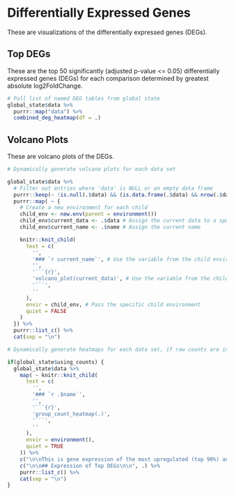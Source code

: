 # Differentially Expressed Genes

These are visualizations of the differentially expressed genes (DEGs).

## Top DEGs

These are the top 50 significantly (adjusted p-value <= 0.05) differentially expressed genes (DEGs) for each comparison determined by greatest absolute log2FoldChange.

```r

# Pull list of named DEG tables from global state
global_state$data %>%
  purrr::map("data") %>%
  combined_deg_heatmap(df = .)

```

## Volcano Plots

These are volcano plots of the DEGs.

```r

# Dynamically generate volcano plots for each data set

global_state$data %>%
  # Filter out entries where 'data' is NULL or an empty data frame
  purrr::keep(~ !is.null(.$data) && (is.data.frame(.$data) && nrow(.$data) > 0)) %>%
  purrr::map( ~ {
    # Create a new environment for each child
    child_env <- new.env(parent = environment()) 
    child_env$current_data <- .$data # Assign the current data to a specific variable
    child_env$current_name <- .$name # Assign the current name

    knitr::knit_child(
      text = c(
        '',
        '### `r current_name`', # Use the variable from the child environment
        '',
        '```{r}',
        'volcano_plot(current_data)', # Use the variable from the child environment
        '```',
        ''
      ),
      envir = child_env, # Pass the specific child environment
      quiet = FALSE 
    )
  }) %>%
  purrr::list_c() %>%
  cat(sep = "\n")
```

<!-- ## Expression of Top DEGs -->
```r
# Dynamically generate heatmaps for each data set, if raw counts are included in the analysis

if(global_state$using_counts) {
  global_state$data %>%
    map( ~ knitr::knit_child(
      text = c(
        '',
        '### `r .$name`',
        '',
        '```{r}',
        'group_count_heatmap(.)',
        '```',
        ''
      ),
      envir = environment(),
      quiet = TRUE
    )) %>%
    c("\n\nThis is gene expression of the most upregulated (top 90%) and most downregulated (bottom 10%) significant genes (FDR adjusted p-value < 0.05) \n\n", .) %>%
    c("\n\n## Expression of Top DEGs\n\n", .) %>%
    purrr::list_c() %>%
    cat(sep = "\n")
}
```

